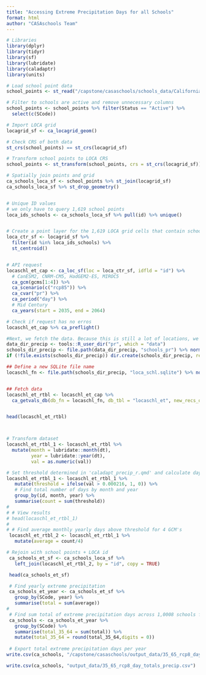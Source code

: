 ```yaml
---
title: "Accessing Extreme Precipitation Days for all Schools"
format: html
author: "CASAschools Team"
---
```


```r
# Libraries
library(dplyr)
library(tidyr)
library(sf)
library(lubridate)
library(caladaptr)
library(units)
```

```r
# Load school point data
school_points <- st_read("/capstone/casaschools/schools_data/California_Schools_2022-23/California_Schools_2022-23.shp")
```


```r
# Filter to schools are active and remove unnecessary columns
school_points <- school_points %>% filter(Status == "Active") %>% 
  select(c(SCode))

```


```r
# Import LOCA grid 
locagrid_sf <- ca_locagrid_geom()

# Check CRS of both data
st_crs(school_points) == st_crs(locagrid_sf)

# Transform school points to LOCA CRS
school_points <- st_transform(school_points, crs = st_crs(locagrid_sf))

# Spatially join points and grid
ca_schools_loca_sf <- school_points %>% st_join(locagrid_sf) 
ca_schools_loca_sf %>% st_drop_geometry()


# Unique ID values
# we only have to query 1,619 school points
loca_ids_schools <- ca_schools_loca_sf %>% pull(id) %>% unique()


# Create a point layer for the 1,619 LOCA grid cells that contain schools
loca_ctr_sf <- locagrid_sf %>%
  filter(id %in% loca_ids_schools) %>%
  st_centroid()


# API request 
locaschl_et_cap <- ca_loc_sf(loc = loca_ctr_sf, idfld = "id") %>%
  # CanESM2, CNRM-CM5, HadGEM2-ES, MIROC5
  ca_gcm(gcms[1:4]) %>%
  ca_scenario(c("rcp85")) %>%
  ca_cvar("pr") %>%
  ca_period("day") %>%
  # Mid Century 
  ca_years(start = 2035, end = 2064)

# Check if request has no erros
locaschl_et_cap %>% ca_preflight()

#Next, we fetch the data. Because this is still a lot of locations, we’ll use ca_getvals_db() to save it in a database:
data_dir_precip <- tools::R_user_dir("pr", which = "data")
schools_dir_precip <- file.path(data_dir_precip, "schools_pr") %>% normalizePath(mustWork = FALSE)
if (!file.exists(schools_dir_precip)) dir.create(schools_dir_precip, recursive = TRUE)

## Define a new SQLite file name
locaschl_fn <- file.path(schools_dir_precip, "loca_schl.sqlite") %>% normalizePath(mustWork = FALSE)


## Fetch data
locaschl_et_rtbl <- locaschl_et_cap %>%
  ca_getvals_db(db_fn = locaschl_fn, db_tbl = "locaschl_et", new_recs_only = TRUE, quiet = TRUE)


head(locaschl_et_rtbl)



# Transform dataset 
locaschl_et_rtbl_1 <- locaschl_et_rtbl %>% 
  mutate(month = lubridate::month(dt),
         year = lubridate::year(dt),
         val = as.numeric(val))

# Set threshold determined in 'caladapt_precip_r.qmd' and calculate days over
locaschl_et_rtbl_1 <- locaschl_et_rtbl_1 %>%
   mutate(threshold = ifelse(val > 0.000216, 1, 0)) %>%
   # Find total number of days by month and year
   group_by(id, month, year) %>%
   summarise(count = sum(threshold))
# 
# # View results
# head(locaschl_et_rtbl_1)
# 
# # Find average monthly yearly days above threshold for 4 GCM's
 locaschl_et_rtbl_2 <- locaschl_et_rtbl_1 %>% 
   mutate(average = count/4)

# Rejoin with school points + LOCA id
 ca_schools_et_sf <- ca_schools_loca_sf %>%  
   left_join(locaschl_et_rtbl_2, by = "id", copy = TRUE) 

 head(ca_schools_et_sf)

 # Find yearly extreme precipitation
 ca_schools_et_year <- ca_schools_et_sf %>% 
   group_by(SCode, year) %>% 
   summarise(total = sum(average))
#   
 # Find sum total of extreme precipitation days across 1,0008 schools from 2035-2064
 ca_schools <- ca_schools_et_year %>% 
   group_by(SCode) %>% 
   summarise(total_35_64 = sum(total)) %>% 
   mutate(total_35_64 = round(total_35_64,digits = 0))
 
 # Export total extreme precipitation days per year
write.csv(ca_schools, "/capstone/casaschools/output_data/35_65_rcp8_day_totals_precip.csv")

write.csv(ca_schools, "output_data/35_65_rcp8_day_totals_precip.csv")


```